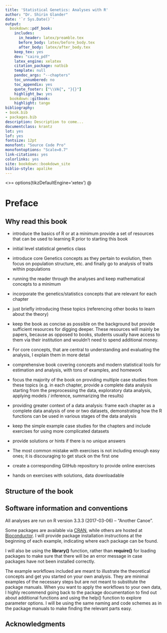 ```yaml
--- 
title: 'Statistical Genetics: Analyses with R'
author: "Dr. Shirin Glander"
date: '`r Sys.Date()`'
output:
  bookdown::pdf_book:
    includes:
      in_header: latex/preamble.tex
      before_body: latex/before_body.tex
      after_body: latex/after_body.tex
    keep_tex: yes
    dev: "cairo_pdf"
    latex_engine: xelatex
    citation_package: natbib
    template: null
    pandoc_args: "--chapters"
    toc_unnumbered: no
    toc_appendix: yes
    quote_footer: ["\\VA{", "}{}"]
    highlight_bw: yes
  bookdown::gitbook:
    highlight: tango
bibliography:
- book.bib
- packages.bib
description: Description to come...
documentclass: krantz
lot: yes
lof: yes
fontsize: 12pt
monofont: "Source Code Pro"
monofontoptions: "Scale=0.7"
link-citations: yes
colorlinks: yes
site: bookdown::bookdown_site
biblio-style: apalike
---
```


<<pre_load>>=
options(tikzDefaultEngine='xetex')
@

# Preface {-}

## Why read this book {-}

- introduce the basics of R or at a minimum provide a set of resources that can be used to learning R prior to starting this book

- initial level statistical genetics class
- introduce core Genetics concepts as they pertain to evolution, then focus on population structure, etc. and finally go to analysis of traits within populations

- running the reader through the analyses and keep mathematical concepts to a minimum
- incorporate the genetics/statistics concepts that are relevant for each chapter
- just briefly introducing these topics (referencing other books to learn about the theory) 
- keep the book as concise as possible on the background but provide sufficient resources for digging deeper. These resources will mainly be papers, because as opposed to books, students usually have access to them via their institution and wouldn't need to spend additional money. 
- For core concepts, that are central to understanding and evaluating the analysis, I explain them in more detail

- comprehensive book covering concepts and modern statistical tools for estimation and analysis, with tons of examples, and homework
- focus the majority of the book on providing multiple case studies from these topics (e.g. in each chapter, provide a complete data analysis starting from the preprocessing the data, exploratory data analysis, applying models / inference, summarizing the results)
- providing greater context of a data analysis: frame each chapter as a complete data analysis of one or two datasets, demonstrating how the R functions can be used in various stages of the data analysis

- keep the simple example case studies for the chapters and include exercises for using more complicated datasets
- provide solutions or hints if there is no unique answers 
- The most common mistake with exercises is not including enough easy ones; it is discouraging to get stuck on the first one
- create a corresponding GitHub repository to provide online exercises
- hands on exercises with solutions, data downloadable

## Structure of the book {-}

## Software information and conventions {-}

All analyses are run on R version 3.3.3 (2017-03-06) -- "Another Canoe".

Some packages are available via [CRAN](https://cran.r-project.org/), while others are hosted at [Bioconductor](https://www.bioconductor.org/). I will provide package installation instructions at the beginning of each example, indicating where each package can be found.

I will also be using the **library()** function, rather than **require()** for loading packages to make sure that there will be an error message in case packages have not been installed correctly.

The example workflows included are meant to illustrate the theoretical concepts and get you started on your own analysis. They are minimal examples of the necessary steps but are not meant to substitute the package manuals. When you want to apply the workflows to your own data, I highly recommend going back to the package documentation to find out about additional functions and using the help() function to explore parameter options. I will be using the same naming and code schemes as in the package manuals to make finding the relevant parts easy.

## Acknowledgments {-}



